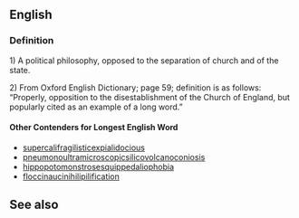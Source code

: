 == English ==

=== Definition ===
1) A political philosophy, opposed to the separation of church and of the state.

2) From Oxford English Dictionary;  page 59; definition is as follows: “Properly, opposition to the disestablishment of the Church of England, but popularly cited as an example of a long word.”

==== Other Contenders for Longest English Word ====
*[[supercalifragilisticexpialidocious]] 
*[[pneumonoultramicroscopicsilicovolcanoconiosis]]
*[[hippopotomonstrosesquippedaliophobia]]
*[[floccinaucinihilipilification]]

== See also ==
{{wikipedia}}